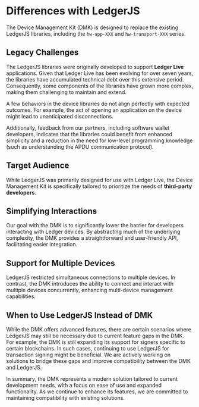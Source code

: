 # Differences with LedgerJS

The Device Management Kit (DMK) is designed to replace the existing LedgerJS libraries, including the `hw-app-XXX` and `hw-transport-XXX` series.

## Legacy Challenges

The LedgerJS libraries were originally developed to support **Ledger Live** applications. Given that Ledger Live has been evolving for over seven years, the libraries have accumulated technical debt over this extensive period. Consequently, some components of the libraries have grown more complex, making them challenging to maintain and extend.

A few behaviors in the device libraries do not align perfectly with expected outcomes. For example, the act of opening an application on the device might lead to unanticipated disconnections.

Additionally, feedback from our partners, including software wallet developers, indicates that the libraries could benefit from enhanced simplicity and a reduction in the need for low-level programming knowledge (such as understanding the APDU communication protocol).

## Target Audience

While LedgerJS was primarily designed for use with Ledger Live, the Device Management Kit is specifically tailored to prioritize the needs of **third-party developers**.

## Simplifying Interactions

Our goal with the DMK is to significantly lower the barrier for developers interacting with Ledger devices.
By abstracting much of the underlying complexity, the DMK provides a straightforward and user-friendly API, facilitating easier integration.

## Support for Multiple Devices

LedgerJS restricted simultaneous connections to multiple devices. In contrast, the DMK introduces the ability to connect and interact with multiple devices concurrently, enhancing multi-device management capabilities.

## When to Use LedgerJS Instead of DMK

While the DMK offers advanced features, there are certain scenarios where LedgerJS may still be necessary due to current feature gaps in the DMK.
For example, the DMK is still expanding its support for signers specific to certain blockchains. In such cases, continuing to use LedgerJS for transaction signing might be beneficial.
We are actively working on solutions to bridge these gaps and improve compatibility between the DMK and LedgerJS.

In summary, the DMK represents a modern solution tailored to current development needs, with a focus on ease of use and expanded functionality.
As we continue to enhance its features, we are committed to maintaining compatibility with existing solutions.
